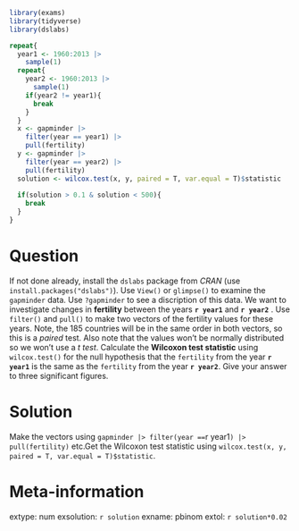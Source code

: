 ```r
library(exams)
library(tidyverse)
library(dslabs)

repeat{
  year1 <- 1960:2013 |> 
    sample(1)
  repeat{
    year2 <- 1960:2013 |> 
      sample(1) 
    if(year2 != year1){
      break
    }
  }
  x <- gapminder |> 
    filter(year == year1) |> 
    pull(fertility)
  y <- gapminder |> 
    filter(year == year2) |> 
    pull(fertility)
  solution <- wilcox.test(x, y, paired = T, var.equal = T)$statistic
  
  if(solution > 0.1 & solution < 500){
    break
  }
}
```


Question
========
If not done already, install the `dslabs` package from _CRAN_ (use `install.packages("dslabs")`). Use `View()` or `glimpse()` to examine the `gapminder` data. Use `?gapminder` to see a discription of this data. We want to investigate changes in __fertility__ between the years __`r year1`__ and __`r year2`__ . Use `filter()` and `pull()` to make two vectors of the fertility values for these years. Note, the 185 countries will be in the same order in both vectors, so this is a _paired_ test. Also note that the values won't be normally distributed so we won't use a _t test_. Calculate the __Wilcoxon test statistic__ using `wilcox.test()` for the null hypothesis that the `fertility` from the year __`r year1`__ is the same as the `fertility` from the year __`r year2`__. Give your answer to three significant figures.



Solution
========
Make the vectors using `gapminder |> filter(year == `r year1`) |> pull(fertility)` etc.Get the Wilcoxon test statistic using `wilcox.test(x, y, paired = T, var.equal = T)$statistic`.


Meta-information
================
extype: num
exsolution: `r solution`
exname: pbinom
extol: `r solution*0.02`
